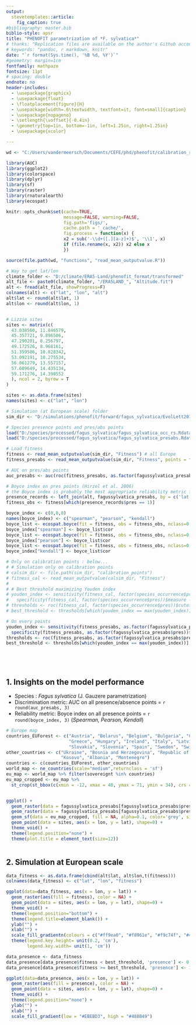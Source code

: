 ```yaml
---
output: 
  stevetemplates::article:
    fig_caption: true
#bibliography: master.bib
biblio-style: apsr
title: "PHENOFIT parametrization of *F. sylvatica*"
# thanks: "Replication files are available on the author's Github account (http://github.com/svmiller). **Current version**: `r format(Sys.time(), '%B %d, %Y')`; 
# keywords: "pandoc, r markdown, knitr"
date: "`r format(Sys.time(), '%B %d, %Y')`"
#geometry: margin=1cm
fontfamily: mathpazo
fontsize: 11pt
# spacing: double
endnote: no
header-includes:
  - \usepackage{graphicx}
  - \usepackage{float}
  - \floatplacement{figure}{H}
  - \usepackage[width=.6\textwidth, textfont=it, font=small]{caption}
  - \usepackage{nopageno}
  - \setlength{\voffset}{-0.4in}
  - \geometry{top=1in, bottom=-1in, left=1.25in, right=1.25in}
  - \usepackage{xcolor}

---
```


```r
wd <- "C:/Users/vandermeersch/Documents/CEFE/phd/phenofit/calibration_report"

library(AUC)
library(ggplot2)
library(colorspace)
library(dplyr)
library(sf)
library(raster)
library(rnaturalearth)
library(ecospat)

knitr::opts_chunk$set(cache=TRUE,
                      message=FALSE, warning=FALSE,
                      fig.path='figs/',
                      cache.path = '_cache/',
                      fig.process = function(x) {
                      x2 = sub('-\\d+([.][a-z]+)$', '\\1', x)
                      if (file.rename(x, x2)) x2 else x
                      })

source(file.path(wd, "functions", "read_mean_outputvalue.R"))

# Way to get lat/lon
climate_folder <- "D:/climate/ERA5-Land/phenofit_format/transformed"
alt_file <- paste0(climate_folder, "/ERA5LAND_", "Altitude.fit")
alt <- fread(alt_file, showProgress=F)
colnames(alt) <- c("lat", "lon", "alt")
alt$lat <- round(alt$lat, 1)
alt$lon <- round(alt$lon, 1)


# Lizzie sites
sites <- matrix(c(
  43.038560, 11.846579,
  45.357721, 9.896506,
  47.290201, 8.256797,
  49.172526, 8.968161,
  51.359586, 10.028342,
  53.092191, 10.275534,
  56.061279, 13.557157,
  57.609649, 14.435134,
  59.171276, 14.398552
  ), ncol = 2, byrow = T
)

sites <- as.data.frame(sites) 
names(sites) <- c("lat", "lon")

```

```r
# Simulation (at European scale) folder
sim_dir <- "D:/simulations/phenofit/forward/fagus_sylvatica/EvolLett2019"

# Species presence points and pres/abs points
load("D:/species/processed/fagus_sylvatica/fagus_sylvatica_occ_rs.Rdata")
load("D:/species/processed/fagus_sylvatica/fagus_sylvatica_presabs.Rdata")

# Load fitness
fitness <- read_mean_outputvalue(sim_dir, "Fitness") # all Europe
fitness_presabs <- read_mean_outputvalue(sim_dir, "Fitness", points = fagussylvatica_presabs) # only on pres/abs points

# AUC on pres/abs points 
auc_presabs <- auc(roc(fitness_presabs, as.factor(fagussylvatica_presabs$pres)))

# Boyce index on pres points (Hirzel et al. 2006)
# the Boyce index is probably the most appropriate reliability metric for presence‐only data (Leroy et al. 2018)
presence_records <- left_join(alt, fagussylvatica_presabs, by = c('lat', 'lon')) %>% dplyr::select(-c('alt'))
fitness_obs <- fitness[which(presence_records$pres == 1)]

boyce_index <- c(0,0,0)
names(boyce_index) <- c("spearman", "pearson", "kendall")
boyce_list <- ecospat.boyce(fit = fitness, obs = fitness_obs, nclass=0, window.w="default", res=100, PEplot = F, rm.duplicate = F,  method = 'spearman' )
boyce_index["spearman"] <- boyce_list$cor
boyce_list <- ecospat.boyce(fit = fitness, obs = fitness_obs, nclass=0, window.w="default", res=100, PEplot = F, rm.duplicate = F,  method = 'pearson' )
boyce_index["pearson"] <- boyce_list$cor
boyce_list <- ecospat.boyce(fit = fitness, obs = fitness_obs, nclass=0, window.w="default", res=100, PEplot = F, rm.duplicate = F,  method = 'kendall' )
boyce_index["kendall"] <- boyce_list$cor

```

```r
# Only on calibration points : below...
# # Simulation only on calibration points
# calsim_dir <- file.path(sim_dir, "calibration_points")
# fitness_cal <- read_mean_outputvalue(calsim_dir, "Fitness")
# 
# # Best threshold maximizing Youden index
# youden_index <- sensitivity(fitness_cal, factor(species_occurrence$pres))$measure +
#   specificity(fitness_cal, factor(species_occurrence$pres))$measure -1
# thresholds <- roc(fitness_cal, factor(species_occurrence$pres))$cutoffs
# best_threshold <- thresholds[which(youden_index == max(youden_index))]

# On every points
youden_index <- sensitivity(fitness_presabs, as.factor(fagussylvatica_presabs$pres))$measure +
  specificity(fitness_presabs, as.factor(fagussylvatica_presabs$pres))$measure -1
thresholds <- roc(fitness_presabs, as.factor(fagussylvatica_presabs$pres))$cutoffs
best_threshold <- thresholds[which(youden_index == max(youden_index))]






```

## 1. Insights on the model performance

- Species : *Fagus sylvatica* (J. Gauzere parametrization)
- Discrimination metric: AUC on all presence/absence points = `r round(auc_presabs, 3)`  
- Reliability metric: Boyce index on all presence points = `r round(boyce_index, 3)` (*Spearman, Pearson, Kendall*)

```r

# Europe map
countries_EUForest <- c("Austria", "Belarus", "Belgium", "Bulgaria", "Croatia", "Cyprus", "Czech Rep.", "Denmark", "Estonia", "Finland", "France", "Germany",
                        "Greece", "Hungary", "Ireland", "Italy", "Latvia", "Lithuania", "Moldova", "Netherlands", "Norway", "Poland", "Portugal", "Romania",
                        "Slovakia", "Slovenia", "Spain", "Sweden", "Switzerland", "United Kingdom")
other_countries <- c("Ukraine", "Bosnia and Herzegovina", "Republic of Serbia", "Macedonia", "Greece",
                     "Kosovo", "Albania", "Montenegro")
countries <- c(countries_EUForest, other_countries)
world_map <- ne_countries(scale="medium",returnclass = 'sf')
eu_map <- world_map %>% filter(sovereignt %in% countries)
eu_map_cropped <- eu_map %>% 
  st_crop(st_bbox(c(xmin = -12, xmax = 40, ymax = 71, ymin = 34), crs = st_crs(4326)))


ggplot() + 
  geom_raster(data = fagussylvatica_presabs[fagussylvatica_presabs$pres==1,], aes(x = lon, y = lat), color = NA, fill = "#5eb88a", alpha=1) +
  geom_raster(data = fagussylvatica_presabs[fagussylvatica_presabs$pres==0,], aes(x = lon, y = lat), color = NA, fill = "#f5cfc6", alpha=0.5) +
  geom_sf(data = eu_map_cropped, fill = NA, alpha=0.1, color='grey', size = 0.1) +
  geom_point(data = sites, aes(x = lon, y = lat), shape=0) +
  theme_void() +
  theme(legend.position="none") +
  theme(plot.title = element_text(size=12))



```


## 2. Simulation at European scale


```r
data_fitness <- as.data.frame(cbind(alt$lat, alt$lon,t(fitness)))
colnames(data_fitness) <- c("lat", "lon", "fitness")

ggplot(data=data_fitness, aes(x = lon, y = lat)) + 
  geom_raster(aes(fill = fitness), color = NA) +
  geom_point(data = sites, aes(x = lon, y = lat), shape=0) +
  theme_void() +
  theme(legend.position="bottom") +
  theme(legend.title=element_blank()) +
  ylab("") +
  xlab("") +
  scale_fill_gradientn(colours = c("#ff9ea0", "#f8961e", "#f9c74f", "#43aa8b", "#577590"), breaks = c(0,0.25,0.5,0.75,1), limits = c(0,1)) +
  theme(legend.key.height= unit(0.2, 'cm'),
        legend.key.width= unit(1, 'cm'))

```



```r
data_presence <- data_fitness
data_presence[data_presence$fitness < best_threshold, 'presence'] <- 0
data_presence[data_presence$fitness >= best_threshold, 'presence'] <- 1

ggplot(data=data_presence, aes(x = lon, y = lat)) + 
  geom_raster(aes(fill = presence), color = NA) +
  geom_point(data = sites, aes(x = lon, y = lat), shape=0) +
  theme_void() +
  theme(legend.position="none") +
  ylab("") +
  xlab("") +
  scale_fill_gradient(low = "#EBEBD3", high = "#488B49")

```

<!--
# References
\setlength{\parindent}{-0.2in}
\setlength{\leftskip}{0.2in}
\setlength{\parskip}{8pt}
\vspace*{-0.2in}
\noindent
-->
